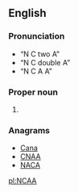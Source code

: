 ==English==

===Pronunciation===
* “N C two A”
* “N C double A”
* “N C A A”

===Proper noun===
{{en-proper noun}}

# {{sports}} {{initialism of|{{w|National Collegiate Athletic Association}}}}

===Anagrams===
* [[Cana#English|Cana]]
* [[CNAA#English|CNAA]]
* [[NACA#English|NACA]]

[[pl:NCAA]]